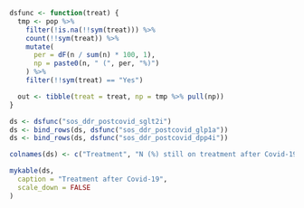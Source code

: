 ```r

dsfunc <- function(treat) {
  tmp <- pop %>%
    filter(!is.na(!!sym(treat))) %>%
    count(!!sym(treat)) %>%
    mutate(
      per = dF(n / sum(n) * 100, 1),
      np = paste0(n, " (", per, "%)")
    ) %>%
    filter(!!sym(treat) == "Yes")

  out <- tibble(treat = treat, np = tmp %>% pull(np))
}

ds <- dsfunc("sos_ddr_postcovid_sglt2i")
ds <- bind_rows(ds, dsfunc("sos_ddr_postcovid_glp1a"))
ds <- bind_rows(ds, dsfunc("sos_ddr_postcovid_dpp4i"))

colnames(ds) <- c("Treatment", "N (%) still on treatment after Covid-19")

mykable(ds,
  caption = "Treatment after Covid-19",
  scale_down = FALSE
)
```
